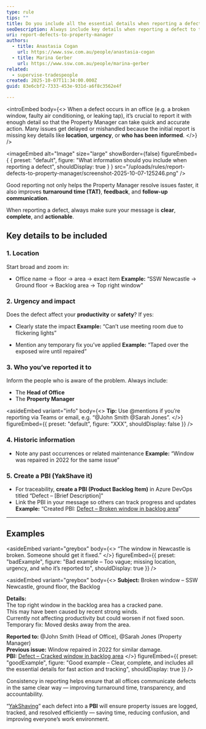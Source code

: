 ```yaml
---
type: rule
tips: ""
title: Do you include all the essential details when reporting a defect to the Property Manager?
seoDescription: Always include key details when reporting a defect to the Property Manager — clear, complete reports improve turnaround time, communication, and follow-up.
uri: report-defects-to-property-manager
authors:
  - title: Anastasia Cogan
    url: https://www.ssw.com.au/people/anastasia-cogan
  - title: Marina Gerber
    url: https://www.ssw.com.au/people/marina-gerber
related:
  - supervise-tradespeople
created: 2025-10-07T11:34:00.000Z
guid: 83e6cbf2-7333-453e-931d-a6f8c3562e4f

---
```


<introEmbed
  body={<>
When a defect occurs in an office (e.g. a broken window, faulty air conditioning, or leaking tap), it’s crucial to report it with enough detail so that the Property Manager can take quick and accurate action. Many issues get delayed or mishandled because the initial report is missing key details like **location**, **urgency**, or **who has been informed**.
  </>}
/>

<imageEmbed
  alt="Image"
  size="large"
  showBorder={false}
  figureEmbed={ {
    preset: "default",
    figure: "What information should you include when reporting a defect",
    shouldDisplay: true
  } }
  src="/uploads/rules/report-defects-to-property-manager/screenshot-2025-10-07-125246.png"
/>

Good reporting not only helps the Property Manager resolve issues faster, it also improves **turnaround time (TAT)**, **feedback**, and **follow-up communication**.

When reporting a defect, always make sure your message is **clear**, **complete**, and **actionable**.

## Key details to be included

### 1. Location

Start broad and zoom in:

* Office name → floor → area → exact item
  **Example:** “SSW Newcastle → Ground floor → Backlog area → Top right window”

### 2. Urgency and impact

Does the defect affect your **productivity** or **safety**?  If yes:

* Clearly state the impact
  **Example:** “Can’t use meeting room due to flickering lights”

* Mention any temporary fix you’ve applied
  **Example:** “Taped over the exposed wire until repaired”


### 3. Who you’ve reported it to

Inform the people who is aware of the problem. Always include:

* The **Head of Office**
* The **Property Manager**

<asideEmbed
  variant="info"
  body={<>
    **Tip:** Use @mentions if you’re reporting via Teams or email, e.g. “@John Smith @Sarah Jones”.
  </>}
  figureEmbed={{
    preset: "default",
    figure: "XXX",
    shouldDisplay: false
  }}
/>

### 4. Historic information

   * Note any past occurrences or related maintenance
     **Example:** “Window was repaired in 2022 for the same issue”

### 5. Create a PBI (YakShave it)

* For traceability, **create a PBI (Product Backlog Item)** in Azure DevOps titled “Defect – \[Brief Description]”
* Link the PBI in your message so others can track progress and updates
  **Example:** “Created PBI: [Defect – Broken window in backlog area](#)”

---

## Examples

<asideEmbed
  variant="greybox"
  body={<>
    “The window in Newcastle is broken. Someone should get it fixed.”
  </>}
  figureEmbed={{
    preset: "badExample",
    figure: "Bad example – Too vague; missing location, urgency, and who it’s reported to",
    shouldDisplay: true
  }}
/>

<asideEmbed
  variant="greybox"
  body={<>
    **Subject:** Broken window – SSW Newcastle, ground floor, the Backlog

**Details:**\
The top right window in the backlog area has a cracked pane.\
This may have been caused by recent strong winds.\
Currently not affecting productivity but could worsen if not fixed soon.\
Temporary fix: Moved desks away from the area.

**Reported to:** @John Smith (Head of Office), @Sarah Jones (Property Manager)\
**Previous issue:** Window repaired in 2022 for similar damage.\
**PBI:** [Defect – Cracked window in backlog area](#)
  </>}
  figureEmbed={{
    preset: "goodExample",
    figure: "Good example – Clear, complete, and includes all the essential details for fast action and tracking",
    shouldDisplay: true
  }}
/>

Consistency in reporting helps ensure that all offices communicate defects in the same clear way — improving turnaround time, transparency, and accountability.

“[YakShaving](https://yakshaver.ai/)” each defect into a **PBI** will ensure property issues are logged, tracked, and resolved efficiently — saving time, reducing confusion, and improving everyone’s work environment.